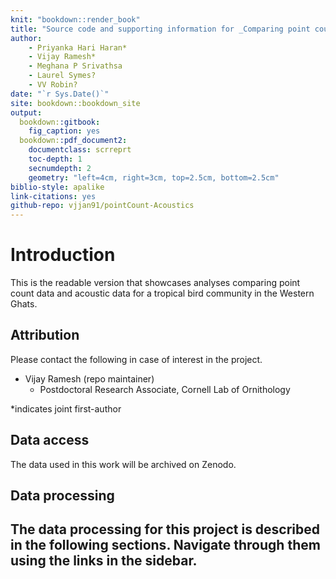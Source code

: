 ```yaml
--- 
knit: "bookdown::render_book"
title: "Source code and supporting information for _Comparing point count surveys to acoustic data across a gradient of forest regeneration in the Western Ghats_"
author:
    - Priyanka Hari Haran*
    - Vijay Ramesh*
    - Meghana P Srivathsa
    - Laurel Symes?  
    - VV Robin?  
date: "`r Sys.Date()`"
site: bookdown::bookdown_site
output: 
  bookdown::gitbook:
    fig_caption: yes
  bookdown::pdf_document2:
    documentclass: scrreprt
    toc-depth: 1
    secnumdepth: 2
    geometry: "left=4cm, right=3cm, top=2.5cm, bottom=2.5cm"
biblio-style: apalike
link-citations: yes
github-repo: vjjan91/pointCount-Acoustics
---
```


# Introduction  

This is the readable version that showcases analyses comparing point count data and acoustic data for a tropical bird community in the Western Ghats.  

## Attribution  

Please contact the following in case of interest in the project.  

- Vijay Ramesh (repo maintainer)
    - Postdoctoral Research Associate, Cornell Lab of Ornithology  
    
*indicates joint first-author

## Data access  

The data used in this work will be archived on Zenodo.  

## Data processing  

The data processing for this project is described in the following sections. Navigate through them using the links in the sidebar.    
---